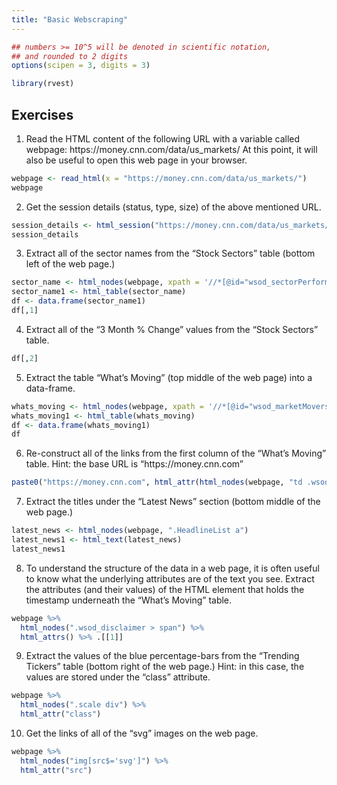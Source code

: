 ```yaml
---
title: "Basic Webscraping"
---
```


<style type="text/css">
.table {

    width: 80%;
    margin-left:10%; 
    margin-right:10%;
}
</style>
```r
## numbers >= 10^5 will be denoted in scientific notation,
## and rounded to 2 digits
options(scipen = 3, digits = 3)
```

```r
library(rvest)
```


## Exercises

1. Read the HTML content of the following URL with a variable called webpage: https://money.cnn.com/data/us_markets/ At this point, it will also be useful to open this web page in your browser.

```r
webpage <- read_html(x = "https://money.cnn.com/data/us_markets/")
webpage
```


2. Get the session details (status, type, size) of the above mentioned URL.

```r
session_details <- html_session("https://money.cnn.com/data/us_markets/")
session_details
```


3. Extract all of the sector names from the “Stock Sectors” table (bottom left of the web page.)

```r
sector_name <- html_nodes(webpage, xpath = '//*[@id="wsod_sectorPerformance"]/table')
sector_name1 <- html_table(sector_name)
df <- data.frame(sector_name1)
df[,1]
```


4. Extract all of the “3 Month % Change” values from the “Stock Sectors” table.

```r
df[,2]
```


5. Extract the table “What’s Moving” (top middle of the web page) into a data-frame.

```r
whats_moving <- html_nodes(webpage, xpath = '//*[@id="wsod_marketMoversContainer"]/table')
whats_moving1 <- html_table(whats_moving)
df <- data.frame(whats_moving1)
df
```

6. Re-construct all of the links from the first column of the “What’s Moving” table.
Hint: the base URL is “https://money.cnn.com”

```r
paste0("https://money.cnn.com", html_attr(html_nodes(webpage, "td .wsod_symbol"), "href"))
```


7. Extract the titles under the “Latest News” section (bottom middle of the web page.)

```r
latest_news <- html_nodes(webpage, ".HeadlineList a")
latest_news1 <- html_text(latest_news)
latest_news1
```


8. To understand the structure of the data in a web page, it is often useful to know what the underlying attributes are of the text you see. Extract the attributes (and their values) of the HTML element that holds the timestamp underneath the “What’s Moving” table.

```r
webpage %>% 
  html_nodes(".wsod_disclaimer > span") %>% 
  html_attrs() %>% .[[1]]
```



9. Extract the values of the blue percentage-bars from the “Trending Tickers” table (bottom right of the web page.)
Hint: in this case, the values are stored under the “class” attribute.

```r
webpage %>% 
  html_nodes(".scale div") %>% 
  html_attr("class")
```

10. Get the links of all of the “svg” images on the web page.

```r
webpage %>% 
  html_nodes("img[src$='svg']") %>% 
  html_attr("src")
```

